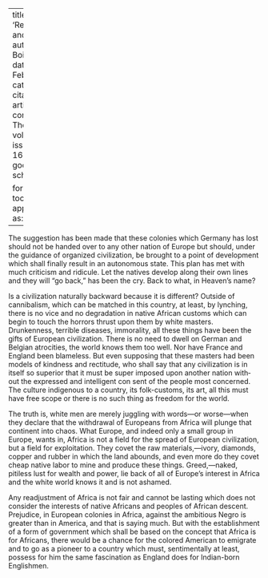 
---
title: 'Reconstruction and Africa'
author: Du Bois, W.E.B.
date: Feb. 1919
categories: 
  - ""
citation: 
  type: article-journal
  container-title: The Crisis
  volume: 17
  issue: 4
  page: 165-166
google-scholar: true

format:
  html:
    toc: false
    appendix-cite-as: display
---


The suggestion has been made that these colonies which Germany has lost should not be handed over to any other nation of Europe but should, under the guidance of organized civilization, be brought to a point of development which shall finally result in an autonomous state. This plan has met with much criticism and ridicule. Let the natives develop along their own lines and they will "go back," has been the cry. Back to what, in Heaven's name?

Is a civilization naturally backward because it is different? Outside of cannibalism, which can be matched in this country, at least, by lynching, there is no vice and no degradation in native African customs which can begin to touch the horrors thrust upon them by white masters. Drunkenness, terrible diseases, immorality, all these things have been the gifts of European civilization. There is no need to dwell on German and Belgian atrocities, the world knows them too well. Nor have France and England been blameless. But even supposing that these masters had been models of kindness and rectitude, who shall say that any civilization is in itself so superior that it must be super­ imposed upon another nation with­ out the expressed and intelligent con­ sent of the people most concerned. The culture indigenous to a country, its folk-customs, its art, all this must have free scope or there is no such thing as freedom for the world.

The truth is, white men are merely juggling with words---or worse---when they declare that the withdrawal of Europeans from Africa will plunge that continent into chaos. What Europe, and indeed only a small group in Europe, wants in, Africa is not a field for the spread of European civilization, but a field for exploita­tion. They covet the raw materials,---ivory, diamonds, copper and rubber in which the land abounds, and even more do they covet cheap native labor to mine and produce these things. Greed,---naked, pitiless lust for wealth and power, lie back of all of Europe's interest in Africa and the white world knows it and is not ashamed.

Any readjustment of Africa is not fair and cannot be lasting which does not consider the interests of native Africans and peoples of African descent. Prejudice, in European colonies in Africa, against the ambitious Negro is greater than in America, and that is saying much. But with the establishment of a form of gov­ernment which shall be based on the concept that Africa is for Africans, there would be a chance for the colored American to emigrate and to go as a pioneer to a country which must, sentimentally at least, possess for him the same fascination as England does for Indian-born English­men.

